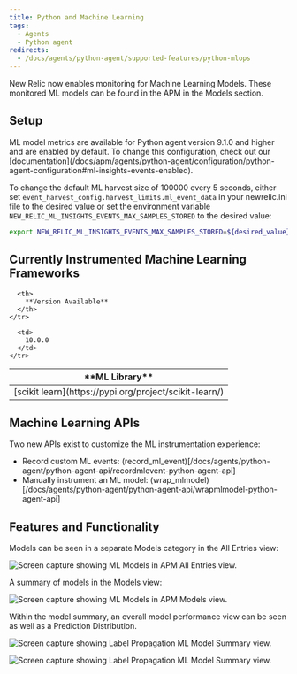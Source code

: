 ```yaml
---
title: Python and Machine Learning
tags:
  - Agents
  - Python agent
redirects:
  - /docs/agents/python-agent/supported-features/python-mlops
---
```



New Relic now enables monitoring for Machine Learning Models.  These monitored ML models can be found in the APM in the Models section.

## Setup

<Callout variant="important">
  ML model metrics are available for Python agent version 9.1.0 and higher and are enabled by default. To change this configuration, check out our [documentation](/docs/apm/agents/python-agent/configuration/python-agent-configuration#ml-insights-events-enabled).
</Callout>

To change the default ML harvest size of 100000 every 5 seconds, either set `event_harvest_config.harvest_limits.ml_event_data` in your newrelic.ini file to the desired value or set the environment variable `NEW_RELIC_ML_INSIGHTS_EVENTS_MAX_SAMPLES_STORED` to the desired value:

```bash
export NEW_RELIC_ML_INSIGHTS_EVENTS_MAX_SAMPLES_STORED=${desired_value}
```

## Currently Instrumented Machine Learning Frameworks

<table>
  <thead>
    <tr>
      <th>
        **ML Library**
      </th>

      <th>
        **Version Available**
      </th>
    </tr>
  </thead>

  <tbody>
    <tr>
      <td>
        [scikit learn](https://pypi.org/project/scikit-learn/)
      </td>

      <td>
        10.0.0
      </td>
    </tr>
  </tbody>
</table>


## Machine Learning APIs

Two new APIs exist to customize the ML instrumentation experience:

<ul>
  <li>Record custom ML events: (record_ml_event)[/docs/agents/python-agent/python-agent-api/recordmlevent-python-agent-api]</li>
  <li>Manually instrument an ML model: (wrap_mlmodel)[/docs/agents/python-agent/python-agent-api/wrapmlmodel-python-agent-api]</li>
</ul>


## Features and Functionality

Models can be seen in a separate Models category in the All Entries view:

<img
  title="python-ml-APM-All-Entities.png"
  alt="Screen capture showing ML Models in APM All Entries view."
  src={allEntities}
/>

A summary of models in the Models view:

<img
  title="python-ml-APM-models-view.png"
  alt="Screen capture showing ML Models in APM Models view."
  src={modelsView}
/>

Within the model summary, an overall model performance view can be seen as well as a Prediction Distribution.

<img
  title="python-ml-APM-model-summary-view1.png"
  alt="Screen capture showing Label Propagation ML Model Summary view."
  src={modelSummary1}
/>

<img
  title="python-ml-APM-model-summary-view2.png"
  alt="Screen capture showing Label Propagation ML Model Summary view."
  src={modelSummary2}
/>


